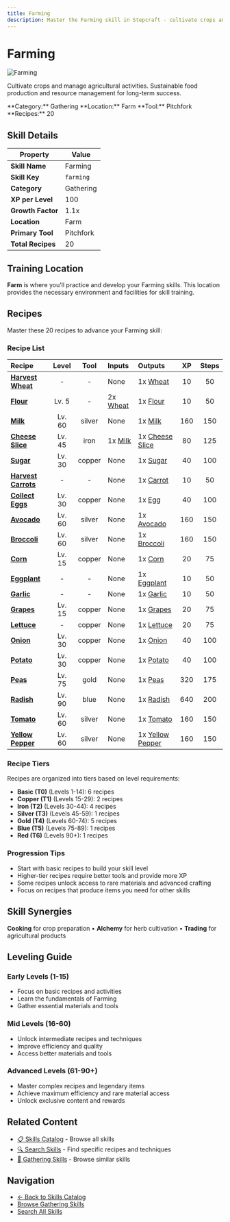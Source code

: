 ```yaml
---
title: Farming
description: Master the Farming skill in Stepcraft - cultivate crops and manage agricultural activities
---
```


# Farming

<div className="flex items-start gap-6 mb-8">
  <div className="flex-shrink-0">
    <img src="/assets/icons/farming.png" alt="Farming" className="w-24 h-24 border rounded-lg" />
  </div>
  <div className="flex-1">
    <div className="space-y-2">
      <p className="text-lg text-muted-foreground">Cultivate crops and manage agricultural activities. Sustainable food production and resource management for long-term success.</p>
      <div className="flex flex-wrap gap-4 text-sm">
        <span className="px-2 py-1 bg-blue-100 dark:bg-blue-900 rounded-md">
          **Category:** Gathering
        </span>
        <span className="px-2 py-1 bg-purple-100 dark:bg-purple-900 rounded-md">
          **Location:** Farm
        </span>
        <span className="px-2 py-1 bg-green-100 dark:bg-green-900 rounded-md">
          **Tool:** Pitchfork
        </span>
        <span className="px-2 py-1 bg-amber-100 dark:bg-amber-900 rounded-md">
          **Recipes:** 20
        </span>
      </div>
    </div>
  </div>
</div>

## Skill Details

| Property | Value |
|----------|-------|
| **Skill Name** | Farming |
| **Skill Key** | `farming` |
| **Category** | Gathering |
| **XP per Level** | 100 |
| **Growth Factor** | 1.1x |
| **Location** | Farm |
| **Primary Tool** | Pitchfork |
| **Total Recipes** | 20 |

## Training Location

**Farm** is where you'll practice and develop your Farming skills. This location provides the necessary environment and facilities for skill training.


## Recipes

Master these 20 recipes to advance your Farming skill:

### Recipe List

| Recipe | Level | Tool | Inputs | Outputs | XP | Steps |
|:-------|:-----:|:----:|:-------|:--------|:--:|:-----:|
| <a id="wheat"></a>**[Harvest Wheat](/docs/resources/individual/wheat)** | - | - | None | 1x [Wheat](/docs/resources/individual/wheat) | 10 | 50 |
| <a id="flour"></a>**[Flour](/docs/resources/individual/flour)** | Lv. 5 | - | 2x [Wheat](/docs/resources/individual/wheat) | 1x [Flour](/docs/resources/individual/flour) | 10 | 50 |
| <a id="milk"></a>**[Milk](/docs/resources/individual/milk)** | Lv. 60 | silver | None | 1x [Milk](/docs/resources/individual/milk) | 160 | 150 |
| <a id="cheese_slice"></a>**[Cheese Slice](/docs/resources/individual/cheese_slice)** | Lv. 45 | iron | 1x [Milk](/docs/resources/individual/milk) | 1x [Cheese Slice](/docs/resources/individual/cheese_slice) | 80 | 125 |
| <a id="sugar"></a>**[Sugar](/docs/resources/individual/sugar)** | Lv. 30 | copper | None | 1x [Sugar](/docs/resources/individual/sugar) | 40 | 100 |
| <a id="carrot"></a>**[Harvest Carrots](/docs/resources/individual/carrot)** | - | - | None | 1x [Carrot](/docs/resources/individual/carrot) | 10 | 50 |
| <a id="egg"></a>**[Collect Eggs](/docs/resources/individual/egg)** | Lv. 30 | copper | None | 1x [Egg](/docs/resources/individual/egg) | 40 | 100 |
| <a id="avocado"></a>**[Avocado](/docs/resources/individual/avocado)** | Lv. 60 | silver | None | 1x [Avocado](/docs/resources/individual/avocado) | 160 | 150 |
| <a id="broccoli"></a>**[Broccoli](/docs/resources/individual/broccoli)** | Lv. 60 | silver | None | 1x [Broccoli](/docs/resources/individual/broccoli) | 160 | 150 |
| <a id="corn"></a>**[Corn](/docs/resources/individual/corn)** | Lv. 15 | copper | None | 1x [Corn](/docs/resources/individual/corn) | 20 | 75 |
| <a id="eggplant"></a>**[Eggplant](/docs/resources/individual/eggplant)** | - | - | None | 1x [Eggplant](/docs/resources/individual/eggplant) | 10 | 50 |
| <a id="garlic"></a>**[Garlic](/docs/resources/individual/garlic)** | - | - | None | 1x [Garlic](/docs/resources/individual/garlic) | 10 | 50 |
| <a id="grapes"></a>**[Grapes](/docs/resources/individual/grapes)** | Lv. 15 | copper | None | 1x [Grapes](/docs/resources/individual/grapes) | 20 | 75 |
| <a id="lettuce"></a>**[Lettuce](/docs/resources/individual/lettuce)** | - | copper | None | 1x [Lettuce](/docs/resources/individual/lettuce) | 20 | 75 |
| <a id="onion"></a>**[Onion](/docs/resources/individual/onion)** | Lv. 30 | copper | None | 1x [Onion](/docs/resources/individual/onion) | 40 | 100 |
| <a id="potato"></a>**[Potato](/docs/resources/individual/potato)** | Lv. 30 | copper | None | 1x [Potato](/docs/resources/individual/potato) | 40 | 100 |
| <a id="peas"></a>**[Peas](/docs/resources/individual/peas)** | Lv. 75 | gold | None | 1x [Peas](/docs/resources/individual/peas) | 320 | 175 |
| <a id="radish"></a>**[Radish](/docs/resources/individual/radish)** | Lv. 90 | blue | None | 1x [Radish](/docs/resources/individual/radish) | 640 | 200 |
| <a id="tomato"></a>**[Tomato](/docs/resources/individual/tomato)** | Lv. 60 | silver | None | 1x [Tomato](/docs/resources/individual/tomato) | 160 | 150 |
| <a id="yellow_pepper"></a>**[Yellow Pepper](/docs/resources/individual/yellow_pepper)** | Lv. 60 | silver | None | 1x [Yellow Pepper](/docs/resources/individual/yellow_pepper) | 160 | 150 |

### Recipe Tiers

Recipes are organized into tiers based on level requirements:

- **Basic (T0)** (Levels 1-14): 6 recipes
- **Copper (T1)** (Levels 15-29): 2 recipes
- **Iron (T2)** (Levels 30-44): 4 recipes
- **Silver (T3)** (Levels 45-59): 1 recipes
- **Gold (T4)** (Levels 60-74): 5 recipes
- **Blue (T5)** (Levels 75-89): 1 recipes
- **Red (T6)** (Levels 90+): 1 recipes

### Progression Tips

- Start with basic recipes to build your skill level
- Higher-tier recipes require better tools and provide more XP
- Some recipes unlock access to rare materials and advanced crafting
- Focus on recipes that produce items you need for other skills


## Skill Synergies

**Cooking** for crop preparation • **Alchemy** for herb cultivation • **Trading** for agricultural products

## Leveling Guide

### Early Levels (1-15)
- Focus on basic recipes and activities
- Learn the fundamentals of Farming
- Gather essential materials and tools

### Mid Levels (16-60)
- Unlock intermediate recipes and techniques
- Improve efficiency and quality
- Access better materials and tools

### Advanced Levels (61-90+)
- Master complex recipes and legendary items
- Achieve maximum efficiency and rare material access
- Unlock exclusive content and rewards

## Related Content

- [📋 Skills Catalog](/docs/skills) - Browse all skills
- [🔍 Search Skills](/search) - Find specific recipes and techniques
- [📝 Gathering Skills](/docs/skills#gathering) - Browse similar skills

## Navigation

- [← Back to Skills Catalog](/docs/skills)
- [Browse Gathering Skills](/docs/skills#gathering)
- [Search All Skills](/search)
